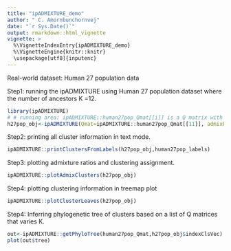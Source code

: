 ```yaml
---
title: "ipADMIXTURE_demo"
author: " C. Amornbunchornvej"
date: "`r Sys.Date()`"
output: rmarkdown::html_vignette
vignette: >
  %\VignetteIndexEntry{ipADMIXTURE_demo} 
  %\VignetteEngine{knitr::knitr}
  \usepackage[utf8]{inputenc}
---
```


Real-world dataset: Human 27 population data

Step1: running the  ipADMIXTURE using Human 27 population dataset where the number of ancestors K =12. 
```r
library(ipADMIXTURE)
# # running area: ipADMIXTURE::human27pop_Qmat[[i]] is a Q matrix with K=i+1
h27pop_obj<-ipADMIXTURE(Qmat=ipADMIXTURE::human27pop_Qmat[[11]], admixRatioThs =0.15)
```

Step2: printing all cluster information in text mode.
```r
ipADMIXTURE::printClustersFromLabels(h27pop_obj,human27pop_labels)
```

Step3: plotting admixture ratios and clustering assignment.
```r
ipADMIXTURE::plotAdmixClusters(h27pop_obj)
```

Step4: plotting clustering information in treemap plot
```r
ipADMIXTURE::plotClusterLeaves(h27pop_obj)
```
Step4: Inferring phylogenetic tree of  clusters based on a list of Q matrices that varies K.
```r
out<-ipADMIXTURE::getPhyloTree(human27pop_Qmat,h27pop_obj$indexClsVec)
plot(out$tree)
```
